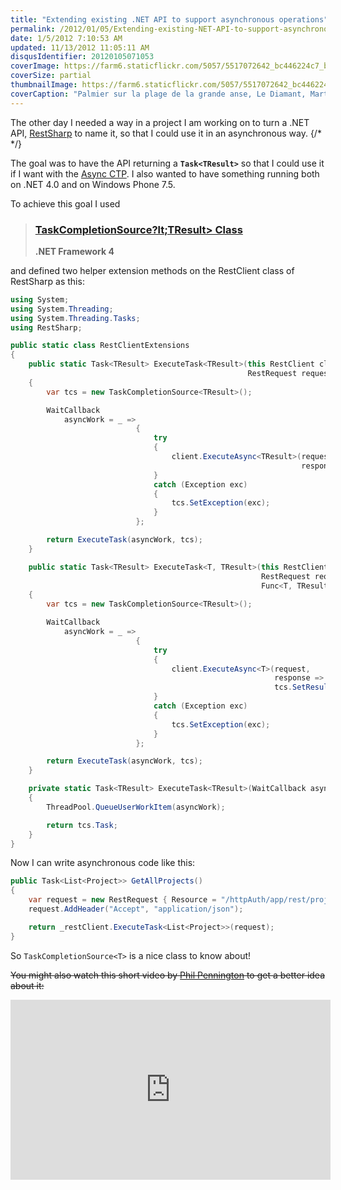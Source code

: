 ```yaml
---
title: "Extending existing .NET API to support asynchronous operations"
permalink: /2012/01/05/Extending-existing-NET-API-to-support-asynchronous-operations/
date: 1/5/2012 7:10:53 AM
updated: 11/13/2012 11:05:11 AM
disqusIdentifier: 20120105071053
coverImage: https://farm6.staticflickr.com/5057/5517072642_bc446224c7_b.jpg
coverSize: partial
thumbnailImage: https://farm6.staticflickr.com/5057/5517072642_bc446224c7_q.jpg
coverCaption: "Palmier sur la plage de la grande anse, Le Diamant, Martinique"
---
```

The other day I needed a way in a project I am working on to turn a .NET API, [RestSharp](http://restsharp.org/) to name it, so that I could use it in an asynchronous way.
{/* <!-- more --> */}

The goal was to have the API returning a **`Task<TResult>`** so that I could use it if I want with the [Async CTP](http://msdn.microsoft.com/en-us/vstudio/gg316360). I also wanted to have something running both on .NET 4.0 and on Windows Phone 7.5.

To achieve this goal I used 

> ### [TaskCompletionSource?lt;TResult&gt; Class](http://msdn.microsoft.com/en-us/library/dd449174.aspx)
> 
> **.NET Framework 4**

and defined two helper extension methods on the RestClient class of RestSharp as this:

```csharp
using System;
using System.Threading;
using System.Threading.Tasks;
using RestSharp;

public static class RestClientExtensions
{
    public static Task<TResult> ExecuteTask<TResult>(this RestClient client,
                                                     RestRequest request) where TResult : new()
    {
        var tcs = new TaskCompletionSource<TResult>();

        WaitCallback
            asyncWork = _ =>
                            {
                                try
                                {
                                    client.ExecuteAsync<TResult>(request,
                                                                 response => tcs.SetResult(response.Data));
                                }
                                catch (Exception exc)
                                {
                                    tcs.SetException(exc);
                                }
                            };

        return ExecuteTask(asyncWork, tcs);
    }

    public static Task<TResult> ExecuteTask<T, TResult>(this RestClient client,
                                                        RestRequest request,
                                                        Func<T, TResult> adapter) where T : new()
    {
        var tcs = new TaskCompletionSource<TResult>();

        WaitCallback
            asyncWork = _ =>
                            {
                                try
                                {
                                    client.ExecuteAsync<T>(request,
                                                           response =>
                                                           tcs.SetResult(adapter.Invoke(response.Data)));
                                }
                                catch (Exception exc)
                                {
                                    tcs.SetException(exc);
                                }
                            };

        return ExecuteTask(asyncWork, tcs);
    }

    private static Task<TResult> ExecuteTask<TResult>(WaitCallback asyncWork, TaskCompletionSource<TResult> tcs)
    {
        ThreadPool.QueueUserWorkItem(asyncWork);

        return tcs.Task;
    }
}
```

Now I can write asynchronous code like this:

```csharp
public Task<List<Project>> GetAllProjects()
{
    var request = new RestRequest { Resource = "/httpAuth/app/rest/projects", RootElement = "project" };
    request.AddHeader("Accept", "application/json");

    return _restClient.ExecuteTask<List<Project>>(request);
}
```

So `TaskCompletionSource<T>` is a nice class to know about!

~~You might also watch this short video by [Phil Pennington](http://channel9.msdn.com/Niners/philpenn) to get a better idea about it:~~

<iframe style="width: 512px; height: 288px" src="http://channel9.msdn.com/Blogs/philpenn/TaskCompletionSourceTResult/player?w=512&h=288" frameborder="0" scrolling="no"></iframe>
